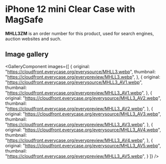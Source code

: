 
# iPhone 12 mini Clear Case with MagSafe

<Callout type='info' emoji='👉🏻'>**MHLL3ZM** is an order number for this product, used for search engines, auction websites and such.</Callout>

## Image gallery

<GalleryComponent
    images={[
      {
        original: "https://cloudfront.everycase.org/everysource/MHLL3.webp",
        thumbnail: "https://cloudfront.everycase.org/everypreview/MHLL3.webp",
      },
      {
        original: "https://cloudfront.everycase.org/everysource/MHLL3_AV1.webp",
        thumbnail: "https://cloudfront.everycase.org/everypreview/MHLL3_AV1.webp",
      },
      {
        original: "https://cloudfront.everycase.org/everysource/MHLL3_AV2.webp",
        thumbnail: "https://cloudfront.everycase.org/everypreview/MHLL3_AV2.webp",
      },
      {
        original: "https://cloudfront.everycase.org/everysource/MHLL3_AV3.webp",
        thumbnail: "https://cloudfront.everycase.org/everypreview/MHLL3_AV3.webp",
      },
      {
        original: "https://cloudfront.everycase.org/everysource/MHLL3_AV4.webp",
        thumbnail: "https://cloudfront.everycase.org/everypreview/MHLL3_AV4.webp",
      },
      {
        original: "https://cloudfront.everycase.org/everysource/MHLL3_AV5.webp",
        thumbnail: "https://cloudfront.everycase.org/everypreview/MHLL3_AV5.webp",
      }
    ]}
  />
